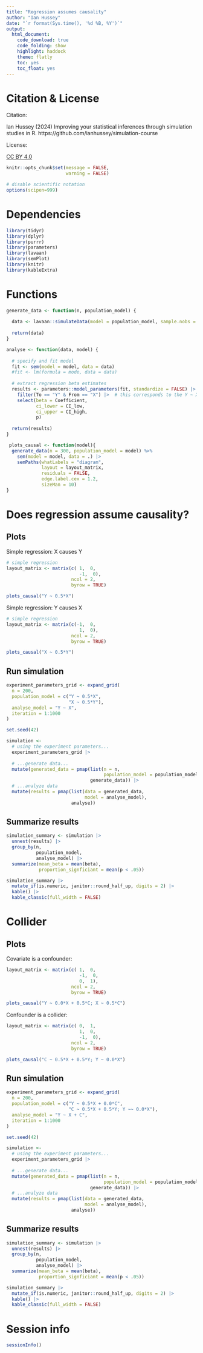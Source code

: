 ```yaml
---
title: "Regression assumes causality"
author: "Ian Hussey"
date: "`r format(Sys.time(), '%d %B, %Y')`"
output:
  html_document:
    code_download: true
    code_folding: show
    highlight: haddock
    theme: flatly
    toc: yes
    toc_float: yes
---
```


# Citation & License

Citation: 

Ian Hussey (2024) Improving your statistical inferences through simulation studies in R. https://github.com/ianhussey/simulation-course

License: 

[CC BY 4.0](https://creativecommons.org/licenses/by/4.0/deed.en)

```r

knitr::opts_chunk$set(message = FALSE, 
                      warning = FALSE)

# disable scientific notation
options(scipen=999)

```

# Dependencies

```r

library(tidyr)
library(dplyr)
library(purrr) 
library(parameters)
library(lavaan)
library(semPlot)
library(knitr)
library(kableExtra)

```

# Functions

```r

generate_data <- function(n, population_model) {
  
  data <- lavaan::simulateData(model = population_model, sample.nobs = n) 
  
  return(data)
}

analyse <- function(data, model) {
  
  # specify and fit model
  fit <- sem(model = model, data = data)
  #fit <- lm(formula = mode, data = data)
  
  # extract regression beta estimates 
  results <- parameters::model_parameters(fit, standardize = FALSE) |>
    filter(To == "Y" & From == "X") |>  # this corresponds to the Y ~ X effect
    select(beta = Coefficient,
           ci_lower = CI_low,
           ci_upper = CI_high,
           p) 
  
  return(results)
}

 plots_causal <- function(model){
  generate_data(n = 300, population_model = model) %>%
    sem(model = model, data = .) |>
    semPaths(whatLabels = "diagram", 
             layout = layout_matrix, 
             residuals = FALSE,
             edge.label.cex = 1.2, 
             sizeMan = 10)
}

```

# Does regression assume causality?

## Plots

Simple regression: X causes Y

```r

# simple regression
layout_matrix <- matrix(c( 1,  0,
                           -1,  0), 
                        ncol = 2, 
                        byrow = TRUE)

plots_causal("Y ~ 0.5*X")

```

Simple regression: Y causes X

```r

# simple regression
layout_matrix <- matrix(c(-1,  0,
                           1,  0), 
                        ncol = 2, 
                        byrow = TRUE)

plots_causal("X ~ 0.5*Y")

```

## Run simulation

```r

experiment_parameters_grid <- expand_grid(
  n = 200,
  population_model = c("Y ~ 0.5*X",
                       "X ~ 0.5*Y"),
  analyse_model = "Y ~ X",
  iteration = 1:1000
) 

set.seed(42)

simulation <- 
  # using the experiment parameters...
  experiment_parameters_grid |>
  
  # ...generate data... 
  mutate(generated_data = pmap(list(n = n,
                                    population_model = population_model),
                               generate_data)) |>
  # ...analyze data 
  mutate(results = pmap(list(data = generated_data,
                             model = analyse_model),
                        analyse))

```

## Summarize results

```r

simulation_summary <- simulation |>
  unnest(results) |>
  group_by(n,
           population_model,
           analyse_model) |>
  summarize(mean_beta = mean(beta),
            proportion_signficiant = mean(p < .05))

simulation_summary |>
  mutate_if(is.numeric, janitor::round_half_up, digits = 2) |>
  kable() |>
  kable_classic(full_width = FALSE)

```

# Collider

## Plots

Covariate is a confounder:

```r

layout_matrix <- matrix(c( 1,  0,
                           -1,  0,
                           0,  1), 
                        ncol = 2, 
                        byrow = TRUE)

plots_causal("Y ~ 0.0*X + 0.5*C; X ~ 0.5*C")

```

Confounder is a collider:

```r

layout_matrix <- matrix(c( 0,  1,
                           1,  0,
                           -1,  0), 
                        ncol = 2, 
                        byrow = TRUE)

plots_causal("C ~ 0.5*X + 0.5*Y; Y ~ 0.0*X")

```

## Run simulation

```r

experiment_parameters_grid <- expand_grid(
  n = 200,
  population_model = c("Y ~ 0.5*X + 0.0*C",
                       "C ~ 0.5*X + 0.5*Y; Y ~~ 0.0*X"),
  analyse_model = "Y ~ X + C",
  iteration = 1:1000
)

set.seed(42)

simulation <- 
  # using the experiment parameters...
  experiment_parameters_grid |>
  
  # ...generate data...
  mutate(generated_data = pmap(list(n = n,
                                    population_model = population_model),
                               generate_data)) |>
  # ...analyze data
  mutate(results = pmap(list(data = generated_data,
                             model = analyse_model),
                        analyse))

```

## Summarize results

```r

simulation_summary <- simulation |>
  unnest(results) |>
  group_by(n,
           population_model,
           analyse_model) |>
  summarize(mean_beta = mean(beta),
            proportion_signficiant = mean(p < .05))

simulation_summary |>
  mutate_if(is.numeric, janitor::round_half_up, digits = 2) |>
  kable() |>
  kable_classic(full_width = FALSE)

```

# Session info

```r

sessionInfo()

```


